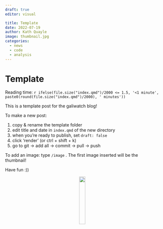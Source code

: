 ```yaml
---
draft: true
editor: visual

title: Template
date: 2022-07-19
author: Kath Quayle
image: thumbnail.jpg
categories:
  - news
  - code
  - analysis
---
```


# Template

Reading time: `r ifelse(file.size("index.qmd")/2000 <= 1.5, '<1 minute', paste0(round(file.size("index.qmd")/2000), ' minutes'))`

This is a template post for the galiwatch blog!

To make a new post:

1.  copy & rename the template folder
2.  edit title and date in `index.qmd` of the new directory
3.  when you're ready to publish, set `draft: false`
4.  click 'render' (or ctrl + shift + k)
5.  go to git -\> add all -\> commit -\> pull -\> push

To add an image: type `/image` . The first image inserted will be the thumbnail!

Have fun :))

<center>![](thumbnail.jpg){width="20%"}</center>
